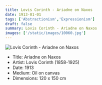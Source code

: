 ```yaml
---
title: Lovis Corinth - Ariadne on Naxos
date: 1913-01-01
tags: ['Abstractionism','Expressionism']
draft: false
summary: Lovis Corinth - Ariadne on Naxos
images: ['/static/images/10060.jpg']
---
```


![Lovis Corinth - Ariadne on Naxos](/static/images/10060.jpg)

* Title: Ariadne on Naxos
* Artist: Lovis Corinth (1858-1925)
* Date: 1913
* Medium: Oil on canvas
* Dimensions: 120 x 150 cm


